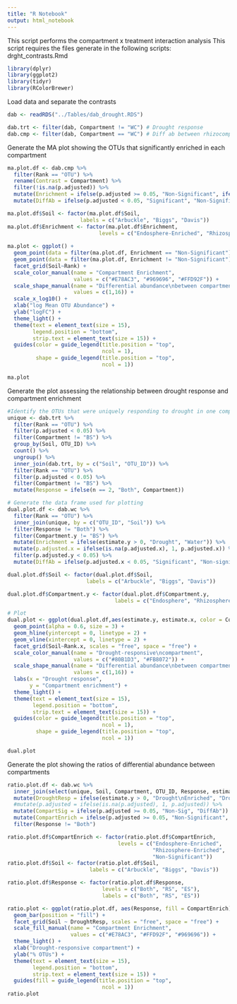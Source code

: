 ```yaml
---
title: "R Notebook"
output: html_notebook
---
```

This script performs the compartment x treatment interaction analysis
This script requires the files generate in the following scripts:
drght_contrasts.Rmd

```r
library(dplyr)
library(ggplot2)
library(tidyr)
library(RColorBrewer)
```

Load data and separate the contrasts 
```r
dab <- readRDS("../Tables/dab_drought.RDS")

dab.trt <- filter(dab, Compartment != "WC") # Drought response
dab.cmp <- filter(dab, Compartment == "WC") # Diff ab between rhizocompartments under watered conditions
```

Generate the MA plot showing the OTUs that significantly enriched in each compartment
```r
ma.plot.df <- dab.cmp %>%
  filter(Rank == "OTU") %>%
  rename(Contrast = Compartment) %>%
  filter(!is.na(p.adjusted)) %>%
  mutate(Enrichment = ifelse(p.adjusted >= 0.05, "Non-Significant", ifelse(estimate > 0, "Endosphere-Enriched", "Rhizosphere-Enriched"))) %>%
  mutate(DiffAb = ifelse(p.adjusted < 0.05, "Significant", "Non-Significant"))

ma.plot.df$Soil <- factor(ma.plot.df$Soil, 
                       labels = c("Arbuckle", "Biggs", "Davis"))
ma.plot.df$Enrichment <- factor(ma.plot.df$Enrichment,
                             levels = c("Endosphere-Enriched", "Rhizosphere-Enriched", "Non-Significant"))
  
ma.plot <- ggplot() +
  geom_point(data = filter(ma.plot.df, Enrichment == "Non-Significant"), aes(baseMean, estimate, color = Enrichment, shape = DiffAb), alpha = 0.2, size = 3) +
  geom_point(data = filter(ma.plot.df, Enrichment != "Non-Significant"), aes(baseMean, estimate, color = Enrichment, shape = DiffAb), alpha = 0.4, size = 3) +
  facet_grid(Soil~Rank) +
  scale_color_manual(name = "Compartment Enrichment",
                     values = c("#E78AC3", "#969696", "#FFD92F")) +
  scale_shape_manual(name = "Differential abundance\nbetween compartments",
                     values = c(1,16)) +
  scale_x_log10() +
  xlab("log Mean OTU Abundance") +
  ylab("logFC") +
  theme_light() +
  theme(text = element_text(size = 15),
        legend.position = "bottom",
        strip.text = element_text(size = 15)) +
  guides(color = guide_legend(title.position = "top", 
                              ncol = 1),
         shape = guide_legend(title.position = "top", 
                              ncol = 1))

ma.plot
```

Generate the plot assessing the relationship between drought response and compartment enrichment
```r
#Identify the OTUs that were uniquely responding to drought in one compartment
unique <- dab.trt %>% 
  filter(Rank == "OTU") %>%
  filter(p.adjusted < 0.05) %>%
  filter(Compartment != "BS") %>%
  group_by(Soil, OTU_ID) %>%
  count() %>%
  ungroup() %>%
  inner_join(dab.trt, by = c("Soil", "OTU_ID")) %>%
  filter(Rank == "OTU") %>%
  filter(p.adjusted < 0.05) %>%
  filter(Compartment != "BS") %>%
  mutate(Response = ifelse(n == 2, "Both", Compartment))

# Generate the data frame used for plotting
dual.plot.df <- dab.wc %>%
  filter(Rank == "OTU") %>%
  inner_join(unique, by = c("OTU_ID", "Soil")) %>%
  filter(Response != "Both") %>%
  filter(Compartment.y != "BS") %>%
  mutate(Enrichment = ifelse(estimate.y > 0, "Drought", "Water")) %>%
  mutate(p.adjusted.x = ifelse(is.na(p.adjusted.x), 1, p.adjusted.x)) %>%
  filter(p.adjusted.y < 0.05) %>%
  mutate(DiffAb = ifelse(p.adjusted.x < 0.05, "Significant", "Non-significant"))

dual.plot.df$Soil <- factor(dual.plot.df$Soil,
                         labels = c("Arbuckle", "Biggs", "Davis"))

dual.plot.df$Compartment.y <- factor(dual.plot.df$Compartment.y,
                                  labels = c("Endosphere", "Rhizosphere"))

# Plot
dual.plot <- ggplot(dual.plot.df,aes(estimate.y, estimate.x, color = Compartment.y, shape = DiffAb)) +
  geom_point(alpha = 0.6, size = 3) +
  geom_hline(yintercept = 0, linetype = 2) +
  geom_vline(xintercept = 0, linetype = 2) +
  facet_grid(Soil~Rank.x, scales = "free", space = "free") +
  scale_color_manual(name = "Drought-responsive\ncompartment",
                     values = c("#80B1D3", "#FB8072")) +
  scale_shape_manual(name = "Differential abundance\nbetween compartments",
                     values = c(1,16)) +
  labs(x = "Drought response",
       y = "Compartment enrichment") +
  theme_light() +
  theme(text = element_text(size = 15),
        legend.position = "bottom",
        strip.text = element_text(size = 15)) +
  guides(color = guide_legend(title.position = "top", 
                              ncol = 1),
         shape = guide_legend(title.position = "top", 
                              ncol = 1))

dual.plot
```

Generate the plot showing the ratios of differential abundance between compartments 
```r
ratio.plot.df <- dab.wc %>%
  inner_join(select(unique, Soil, Compartment, OTU_ID, Response, estimate), by = c("Soil", "OTU_ID")) %>%
  mutate(DroughtResp = ifelse(estimate.y > 0, "Drought\nEnriched", "Drought\nDepleted")) %>%
  #mutate(p.adjusted = ifelse(is.na(p.adjusted), 1, p.adjusted)) %>%
  mutate(CompartSig = ifelse(p.adjusted >= 0.05, "Non-Sig", "DiffAb")) %>%
  mutate(CompartEnrich = ifelse(p.adjusted >= 0.05, "Non-Significant", ifelse(estimate.x > 0, "Endosphere-Enriched", "Rhizosphere-Enriched"))) %>%
  filter(Response != "Both")

ratio.plot.df$CompartEnrich <- factor(ratio.plot.df$CompartEnrich,
                                   levels = c("Endosphere-Enriched",
                                              "Rhizosphere-Enriched", 
                                              "Non-Significant"))
ratio.plot.df$Soil <- factor(ratio.plot.df$Soil,
                          labels = c("Arbuckle", "Biggs", "Davis"))

ratio.plot.df$Response <- factor(ratio.plot.df$Response,
                              levels = c("Both", "RS", "ES"),
                              labels = c("Both", "RS", "ES"))

ratio.plot <- ggplot(ratio.plot.df, aes(Response, fill = CompartEnrich)) +
  geom_bar(position = "fill") +
  facet_grid(Soil ~ DroughtResp, scales = "free", space = "free") +
  scale_fill_manual(name = "Compartment Enrichment",
                    values = c("#E78AC3", "#FFD92F", "#969696")) +
  theme_light() +
  xlab("Drought-responsive compartment") +
  ylab("% OTUs") +
  theme(text = element_text(size = 15),
        legend.position = "bottom",
        strip.text = element_text(size = 15)) +
  guides(fill = guide_legend(title.position = "top", 
                              ncol = 1))
ratio.plot
```
